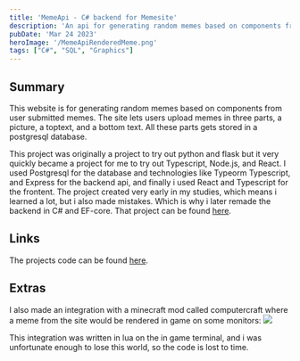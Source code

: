```yaml
---
title: 'MemeApi - C# backend for Memesite'
description: 'An api for generating random memes based on components from user submitted memes.'
pubDate: 'Mar 24 2023'
heroImage: '/MemeApiRenderedMeme.png'
tags: ["C#", "SQL", "Graphics"]
---
```


## Summary

This website is for generating random memes based on components from user submitted memes.
The site lets users upload memes in three parts, a picture, a toptext, and a bottom text. All these parts gets stored in a postgresql database.

This project was originally a project to try out python and flask but it very quickly became a project for me to try out Typescript, Node.js, and React.
I used Postgresql for the database and technologies like Typeorm Typescript, and Express for the backend api, and finally i used React and Typescript for the frontent.
The project created very early in my studies, which means i learned a lot, but i also made mistakes. Which is why i later remade the backend in C# and EF-core. That project can be found [here](https://madswolf.dk/projects/memeapi). 

## Links
The projects code can be found [here](https://github.com/madswolf/memefrontend).

## Extras
I also made an integration with a minecraft mod called computercraft where a meme from the site would be rendered in game on some monitors:
<img width={1020} height={510} src="/minecraftmeme.png"/>

This integration was written in lua on the in game terminal, and i was unfortunate enough to lose this world, so the code is lost to time.